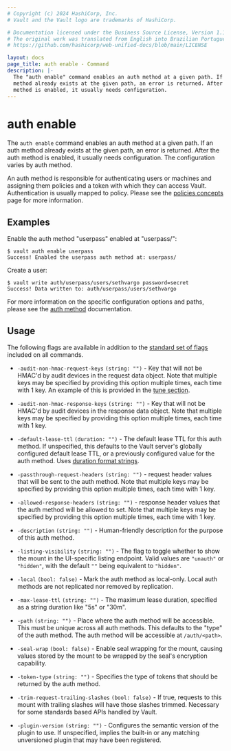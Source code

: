 ```yaml
---
# Copyright (c) 2024 HashiCorp, Inc.
# Vault and the Vault logo are trademarks of HashiCorp.

# Documentation licensed under the Business Source License, Version 1.1.
# The original work was translated from English into Brazilian Portuguese.
# https://github.com/hashicorp/web-unified-docs/blob/main/LICENSE

layout: docs
page_title: auth enable - Command
description: |-
  The "auth enable" command enables an auth method at a given path. If an auth
  method already exists at the given path, an error is returned. After the auth
  method is enabled, it usually needs configuration.
---
```


# auth enable

The `auth enable` command enables an auth method at a given path. If an auth
method already exists at the given path, an error is returned. After the auth
method is enabled, it usually needs configuration. The configuration varies by
auth method.

An auth method is responsible for authenticating users or machines and assigning
them policies and a token with which they can access Vault. Authentication is
usually mapped to policy. Please see the [policies
concepts](/vault/docs/concepts/policies) page for more information.

## Examples

Enable the auth method "userpass" enabled at "userpass/":

```shell-session
$ vault auth enable userpass
Success! Enabled the userpass auth method at: userpass/
```

Create a user:

```shell-session
$ vault write auth/userpass/users/sethvargo password=secret
Success! Data written to: auth/userpass/users/sethvargo
```

For more information on the specific configuration options and paths, please see
the [auth method](/vault/docs/auth) documentation.

## Usage

The following flags are available in addition to the [standard set of
flags](/vault/docs/commands) included on all commands.

- `-audit-non-hmac-request-keys` `(string: "")` - Key that will not be HMAC'd
  by audit devices in the request data object. Note that multiple keys may be
  specified by providing this option multiple times, each time with 1 key.
  An example of this is provided in the [tune section](/vault/docs/commands/auth/tune).

- `-audit-non-hmac-response-keys` `(string: "")` - Key that will not be HMAC'd
  by audit devices in the response data object. Note that multiple keys may be
  specified by providing this option multiple times, each time with 1 key.

- `-default-lease-ttl` `(duration: "")` - The default lease TTL for this auth
  method. If unspecified, this defaults to the Vault server's globally
  configured default lease TTL, or a previously configured value for the auth
  method. Uses [duration format strings](/vault/docs/concepts/duration-format).

- `-passthrough-request-headers` `(string: "")` - request header values that will
  be sent to the auth method. Note that multiple keys may be
  specified by providing this option multiple times, each time with 1 key.

- `-allowed-response-headers` `(string: "")` - response header values that the auth
  method will be allowed to set. Note that multiple keys may be
  specified by providing this option multiple times, each time with 1 key.

- `-description` `(string: "")` - Human-friendly description for the purpose of
  this auth method.

- `-listing-visibility` `(string: "")` - The flag to toggle whether to show the
  mount in the UI-specific listing endpoint. Valid values are `"unauth"` or `"hidden"`,
  with the default `""` being equivalent to `"hidden"`.


- `-local` `(bool: false)` - Mark the auth method as local-only. Local auth
  methods are not replicated nor removed by replication.

- `-max-lease-ttl` `(string: "")` - The maximum lease duration, specified as
  a string duration like "5s" or "30m".

- `-path` `(string: "")` - Place where the auth method will be accessible. This
  must be unique across all auth methods. This defaults to the "type" of the
  auth method. The auth method will be accessible at `/auth/<path>`.

- `-seal-wrap` `(bool: false)` - Enable seal wrapping for the mount, causing
  values stored by the mount to be wrapped by the seal's encryption capability.

- `-token-type` `(string: "")` - Specifies the type of tokens that should be
  returned by the auth method.

- `-trim-request-trailing-slashes` `(bool: false)` - If true, requests to
  this mount with trailing slashes will have those slashes trimmed.
  Necessary for some standards based APIs handled by Vault.

- `-plugin-version` `(string: "")` - Configures the semantic version of the plugin
  to use. If unspecified, implies the built-in or any matching unversioned plugin
  that may have been registered.
